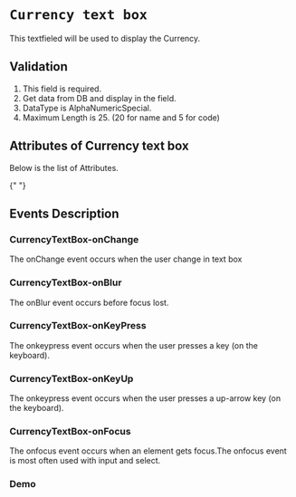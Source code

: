 <!-- Custom-MDX-Documentation.mdx -->


# `Currency text box`

This textfieled will be used to display the Currency.

## Validation

1. This field is required.
2. Get data from DB and display in the field.
3. DataType is AlphaNumericSpecial.
4. Maximum Length is 25. (20 for name and 5 for code)

## Attributes of Currency text box

Below is the list of Attributes.

<ArgsTable of={CurrencyTextBox} />{" "}

## Events Description

### CurrencyTextBox-onChange

The onChange event occurs when the user change in text box

### CurrencyTextBox-onBlur

The onBlur event occurs before focus lost.

### CurrencyTextBox-onKeyPress

The onkeypress event occurs when the user presses a key (on the keyboard).

### CurrencyTextBox-onKeyUp

The onkeypress event occurs when the user presses a up-arrow key (on the keyboard).

### CurrencyTextBox-onFocus

The onfocus event occurs when an element gets focus.The onfocus event is most often used with input and select.

### Demo

<Canvas>
  <Story id="currencytextbox--primary" />
</Canvas>
